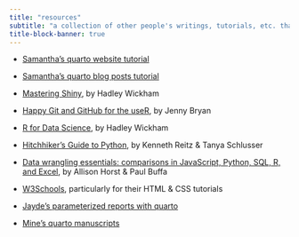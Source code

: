 ```yaml
---
title: "resources"
subtitle: "a collection of other people's writings, tutorials, etc. that I use often"
title-block-banner: true
---
```



* [Samantha's quarto website tutorial](https://ucsb-meds.github.io/creating-quarto-websites/)

*  [Samantha's quarto blog posts tutorial](https://samanthacsik.github.io/posts/2022-10-24-quarto-blogs/)

* [Mastering Shiny](https://mastering-shiny.org/index.html), by Hadley Wickham 

* [Happy Git and GitHub for the useR](https://happygitwithr.com/), by Jenny Bryan

* [R for Data Science](https://r4ds.had.co.nz/), by Hadley Wickham

* [Hitchhiker's Guide to Python](https://docs.python-guide.org/), by Kenneth Reitz & Tanya Schlusser

* [Data wrangling essentials: comparisons in JavaScript, Python, SQL, R, and Excel](https://observablehq.com/@observablehq/data-wrangling-translations), by Allison Horst & Paul Buffa

* [W3Schools](https://www.w3schools.com/default.asp), particularly for their HTML & CSS tutorials


* [Jayde's parameterized reports with quarto](https://github.com/jadeynryan/2023_posit-parameterized-quarto)

* [Mine's quarto manuscripts](https://github.com/mine-cetinkaya-rundel/quarto-manuscripts)